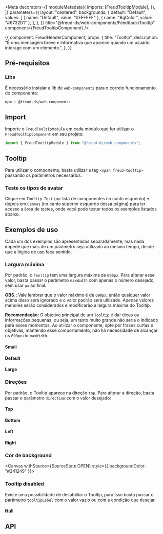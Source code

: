 
<Meta
  decorators={[
    moduleMetadata({
      imports: [FreudTooltipModule],
    }),
  ]}
  parameters={{
    layout: "centered",
    backgrounds: {
      default: "Default",
      values: [
        { name: "Default", value: "#FFFFFF" },
        { name: "BgColor", value: "#6732D1" },
      ],
    },
  }}
  title="@freud-ds/web-components/Feedback/Tooltip"
  component={FreudTooltipComponent}
/>

<Story name="Storyname-hidden">
  {{
    component: FreudHeaderComponent,
    props: {
      title: "Tooltip",
      description:
        "É uma mensagem breve e informativa que aparece quando um usuário interage com um elemento.",
    },
  }}
</Story>

## Pré-requisitos

### Libs

É necessário instalar a lib de ```web-components``` para o correto funcionamento do componente:
```bash
npm i @freud-ds/web-components
```

## <a id="importing"></a>Import

Importe o ```FreudTooltipModule``` em cada módulo que for utilizar o ```FreudTooltipComponent``` em seu projeto:
```ts
import { FreudTooltipModule } from "@freud-ds/web-components";
```

## Tooltip

Para utilizar o componente, basta utilizar a tag ``<span freud-tooltip>`` passando os parâmetros necessários.

### Teste os tipos de avatar

Clique em ``Tooltip Test`` (na lista de componentes no canto esquerdo) e depois em ``Canvas`` (no canto superior esquerdo dessa página) 
para ter acesso a área de testes, onde você pode testar todos os exemplos listados abaixo.

<Canvas withSource={SourceState.NONE}>
  <Story story={TooltipTest}/>
</Canvas>

## Exemplos de uso
Cada um dos exemplos são apresentados separadamente, mas nada impede que mais de um parâmetro seja utilizado ao mesmo tempo, desde que a lógica de uso faça sentido.

### Largura máxima
Por padrão, o ``Tooltip`` tem uma largura máxima de ``690px``. Para alterar esse valor, basta passar o parâmetro ``maxWidth`` com apenas o número desejado, 
sem usar ``px`` ao final. 

**OBS.:** Vale lembrar que o valor máximo é de ``690px``, então qualquer valor acima disso será ignorado e o valor padrão será utilizado. 
Apenas valores menores serão considerados e modificarão a largura máxima do Tooltip.

**Recomendação:** O objetivo principal de um ``Tooltip`` é dar dicas ou informações pequenas, ou seja, um texto muito grande não seria o indicado para esses momentos. 
Ao utilizar o componente, opte por frases curtas e objetivas, mantendo esse comportamento, não há necessidade de alcançar os ``690px`` do ``maxWidth``.

#### Small
<Canvas withSource={SourceState.OPEN}>
  <Story story={MaxWidthSmall} /> 
</Canvas>

#### Default
<Canvas withSource={SourceState.OPEN}>
  <Story story={MaxWidthDefault} />
</Canvas>

#### Large
<Canvas withSource={SourceState.OPEN}>
  <Story story={MaxWidthLarge} />
</Canvas>

### Direções
Por padrão, o Tooltip aparece na direção ``top``. Para alterar a direção, basta passar o parâmetro ``direction`` com o valor desejado:

#### Top
<Canvas withSource={SourceState.OPEN}>
  <Story story={Top} />
</Canvas>

#### Bottom
<Canvas withSource={SourceState.OPEN}>
  <Story story={Bottom} />
</Canvas>

#### Left
<Canvas withSource={SourceState.OPEN}>
  <Story story={Left} />
</Canvas>

#### Right
<Canvas withSource={SourceState.OPEN}>
  <Story story={Right} />
</Canvas>

### Cor de background

<Canvas withSource={SourceState.OPEN} style={{ backgroundColor: "#241249" }}>
  <Story story={BGColor} />
</Canvas>

### Tooltip disabled
Existe uma possibilidade de desabilitar o Tooltip, para isso basta passar o parâmetro ``tooltipLabel`` com o valor vazio ou com a condição que desejar.

#### Null
<Canvas withSource={SourceState.OPEN}>
  <Story story={Disabled} />
</Canvas>

## <a id="api"></a>API

<ArgsTable of={FreudTooltipComponent} />
